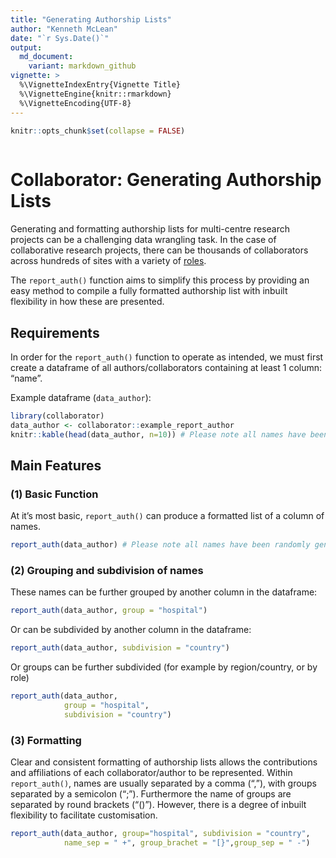 ```yaml
---
title: "Generating Authorship Lists"
author: "Kenneth McLean"
date: "`r Sys.Date()`"
output:
  md_document:
    variant: markdown_github
vignette: >
  %\VignetteIndexEntry{Vignette Title}
  %\VignetteEngine{knitr::rmarkdown}
  %\VignetteEncoding{UTF-8}
---
```


```r
knitr::opts_chunk$set(collapse = FALSE)
  
```
# Collaborator: Generating Authorship Lists

Generating and formatting authorship lists for multi-centre research projects can be a challenging data wrangling task. In the case of collaborative research projects, there can be thousands of collaborators across hundreds of sites with a variety of [roles](https://doi.org/10.1016/j.ijsu.2017.12.019).\n 

The `report_auth()` function aims to simplify this process by providing an easy method to compile a fully formatted authorship list with inbuilt flexibility in how these are presented.

## Requirements
In order for the `report_auth()` function to operate as intended, we must first create a dataframe of all authors/collaborators containing at least 1 column: "name".

Example dataframe (`data_author`):
```r
library(collaborator)
data_author <- collaborator::example_report_author
knitr::kable(head(data_author, n=10)) # Please note all names have been randomly generated
```

## Main Features
### (1) Basic Function
At it's most basic, `report_auth()` can produce a formatted list of a column of names.
```r
report_auth(data_author) # Please note all names have been randomly generated
```

### (2) Grouping and subdivision of names

These names can be further grouped by another column in the dataframe:
```r
report_auth(data_author, group = "hospital")
```

Or can be subdivided by another column in the dataframe:
```r
report_auth(data_author, subdivision = "country")
```

Or groups can be further subdivided (for example by region/country, or by role)
```r
report_auth(data_author,
            group = "hospital",
            subdivision = "country")
```

### (3) Formatting
Clear and consistent formatting of authorship lists allows the contributions and affiliations of each collaborator/author to be represented. Within `report_auth()`, names are usually separated by a comma (","), with groups separated by a semicolon (";"). Furthermore the name of groups are separated by round brackets ("()"). However, there is a degree of inbuilt flexibility to facilitate customisation.


```r
report_auth(data_author, group="hospital", subdivision = "country",
            name_sep = " +", group_brachet = "[}",group_sep = " -")
```
